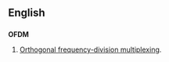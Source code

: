 ==English==

==={{initialism}}===
{{wikipedia|Orthogonal frequency-division multiplexing}}
'''OFDM'''

#{{electronics}} [[Orthogonal frequency-division multiplexing]].